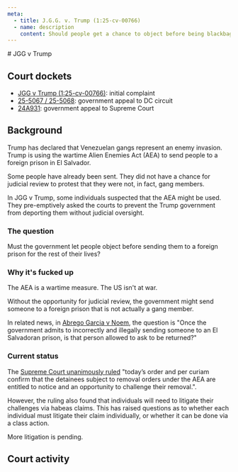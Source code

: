```yaml
---
meta:
  - title: J.G.G. v. Trump (1:25-cv-00766)
  - name: description
    content: Should people get a chance to object before being blackbagged to a foreign terror prison?
---
```




<Frame>
# JGG v Trump

## Court dockets

- [JGG v Trump (1:25-cv-00766)](https://www.courtlistener.com/docket/69741724/jgg-v-trump/): initial complaint
- [25-5067 / 25-5068](https://www.courtlistener.com/docket/69742417/jgg-v-donald-trump/): government appeal to DC circuit
- [24A931](https://www.supremecourt.gov/docket/docketfiles/html/public/24a931.html): government appeal to Supreme Court

## Background

Trump has declared that Venezuelan gangs represent an enemy invasion. Trump is using the wartime Alien Enemies Act (AEA) to send people to a foreign prison in El Salvador.

Some people have already been sent. They did not have a chance for judicial review to protest that they were not, in fact, gang members.

In JGG v Trump, some individuals suspected that the AEA might be used. They pre-emptively asked the courts to prevent the Trump government from deporting them without judicial oversight.

### The question

Must the government let people object before sending them to a foreign prison for the rest of their lives?

### Why it's fucked up

The AEA is a wartime measure. The US isn't at war.

Without the opportunity for judicial review, the government might send someone to a foreign prison that is not actually a gang member.

In related news, in [Abrego Garcia v Noem](/cases/abrego-garcia), the question is "Once the government admits to incorrectly and illegally sending someone to an El Salvadoran prison, is that person allowed to ask to be returned?"

### Current status

The [Supreme Court unanimously ruled](https://www.supremecourt.gov/opinions/24pdf/24a931_2c83.pdf) "today’s order and per curiam confirm that the detainees subject to removal orders under the AEA are entitled to notice and an opportunity to
challenge their removal.".

However, the ruling also found that individuals will need to litigate their challenges via habeas claims. This has raised questions as to whether each individual must litigate their claim individually, or whether it can be done via a class action.

More litigation is pending.

## Court activity

</Frame>

